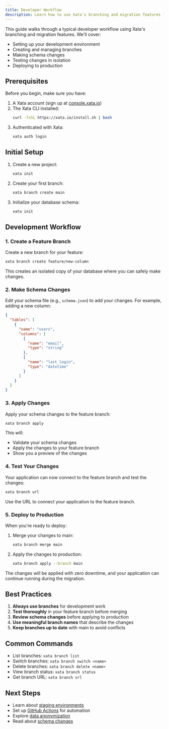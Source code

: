 ```yaml
---
title: Developer Workflow
description: Learn how to use Xata's branching and migration features for zero-downtime deployments
---
```


This guide walks through a typical developer workflow using Xata's branching and migration features. We'll cover:

- Setting up your development environment
- Creating and managing branches
- Making schema changes
- Testing changes in isolation
- Deploying to production

## Prerequisites

Before you begin, make sure you have:

1. A Xata account (sign up at [console.xata.io](https://console.xata.io))
2. The Xata CLI installed:
   ```bash
   curl -fsSL https://xata.io/install.sh | bash
   ```
3. Authenticated with Xata:
   ```bash
   xata auth login
   ```

## Initial Setup

1. Create a new project:
   ```bash
   xata init
   ```

2. Create your first branch:
   ```bash
   xata branch create main
   ```

3. Initialize your database schema:
   ```bash
   xata init
   ```

## Development Workflow

### 1. Create a Feature Branch

Create a new branch for your feature:

```bash
xata branch create feature/new-column
```

This creates an isolated copy of your database where you can safely make changes.

### 2. Make Schema Changes

Edit your schema file (e.g., `schema.json`) to add your changes. For example, adding a new column:

```json
{
  "tables": [
    {
      "name": "users",
      "columns": [
        {
          "name": "email",
          "type": "string"
        },
        {
          "name": "last_login",
          "type": "datetime"
        }
      ]
    }
  ]
}
```

### 3. Apply Changes

Apply your schema changes to the feature branch:

```bash
xata branch apply
```

This will:
- Validate your schema changes
- Apply the changes to your feature branch
- Show you a preview of the changes

### 4. Test Your Changes

Your application can now connect to the feature branch and test the changes:

```bash
xata branch url
```

Use the URL to connect your application to the feature branch.

### 5. Deploy to Production

When you're ready to deploy:

1. Merge your changes to main:
   ```bash
   xata branch merge main
   ```

2. Apply the changes to production:
   ```bash
   xata branch apply --branch main
   ```

The changes will be applied with zero downtime, and your application can continue running during the migration.

## Best Practices

1. **Always use branches** for development work
2. **Test thoroughly** in your feature branch before merging
3. **Review schema changes** before applying to production
4. **Use meaningful branch names** that describe the changes
5. **Keep branches up to date** with main to avoid conflicts

## Common Commands

- List branches: `xata branch list`
- Switch branches: `xata branch switch <name>`
- Delete branches: `xata branch delete <name>`
- View branch status: `xata branch status`
- Get branch URL: `xata branch url`

## Next Steps

- Learn about [staging environments](/core-concepts/staging)
- Set up [GitHub Actions](/github-actions) for automation
- Explore [data anonymization](/core-concepts/anonymization)
- Read about [schema changes](/core-concepts/schema-changes)

